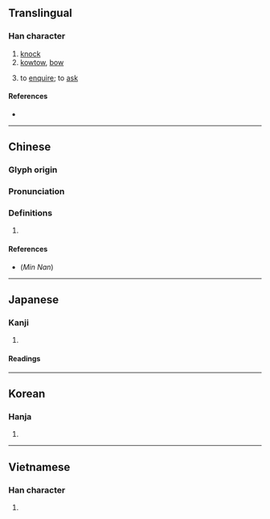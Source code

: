 {{character info/new}}
==Translingual==

===Han character===
{{Han char|rn=30|rad=口|as=02|sn=5|four=67020|canj=RSL|ids=⿰口卩}}

# [[knock]]
# [[kowtow]], [[bow]]
# {{lb|mul|archaic}} to [[enquire]]; to [[ask]]

====References====
* {{Han ref|kx=0172.040|dkj=03238|dj=0382.060|hdz=10573.030|uh=53E9|ud=21481|bh=A56E|bd=42350}}

----

==Chinese==
{{zh-forms}}

===Glyph origin===
{{Han etym}}

===Pronunciation===
{{zh-pron
|m=kòu
|c=kau3
|h=pfs=
|md=
|mn=khàu/khiò
|mn_note=khàu - vernacular, khiò - literary
|w=
|mc=y
|oc=y
|cat=v
}}

===Definitions===
{{zh-hanzi}}

# {{rfdef|lang=zh}}

====References====
* (''Min Nan'') {{thcwd|1409}}

----

==Japanese==

===Kanji===
{{ja-kanji|grade=9|rs=口02}}

# {{defn|lang=ja|sort=口02}}

====Readings====
{{ja-readings
|goon=ぐ
|kanon=こう
|kun=たた-く
}}

----

==Korean==

===Hanja===
{{ko-hanja|hangeul=고|rv=go|mr=ko}}

# {{defn|lang=ko|sort=口02}}

----

==Vietnamese==

===Han character===
{{vi-hantu|[[khấu]]|rs=口02}}

# {{defn|lang=cmn|sort=口02}}